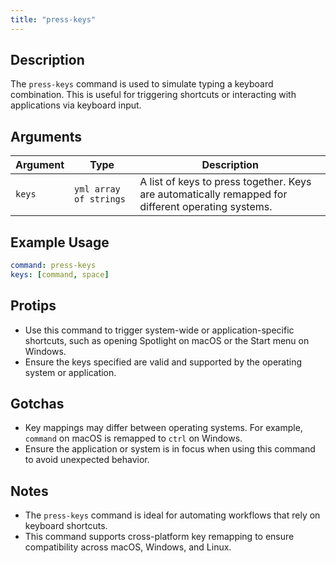```yaml
---
title: "press-keys"
---
```


## Description
The `press-keys` command is used to simulate typing a keyboard combination. This is useful for triggering shortcuts or interacting with applications via keyboard input.

## Arguments
| Argument | Type                | Description                                                                 |
|----------|---------------------|-----------------------------------------------------------------------------|
| `keys`   | `yml array of strings` | A list of keys to press together. Keys are automatically remapped for different operating systems. |

## Example Usage
```yaml
command: press-keys
keys: [command, space]
```

## Protips
- Use this command to trigger system-wide or application-specific shortcuts, such as opening Spotlight on macOS or the Start menu on Windows.
- Ensure the keys specified are valid and supported by the operating system or application.

## Gotchas
- Key mappings may differ between operating systems. For example, `command` on macOS is remapped to `ctrl` on Windows.
- Ensure the application or system is in focus when using this command to avoid unexpected behavior.

## Notes
- The `press-keys` command is ideal for automating workflows that rely on keyboard shortcuts.
- This command supports cross-platform key remapping to ensure compatibility across macOS, Windows, and Linux.
```
